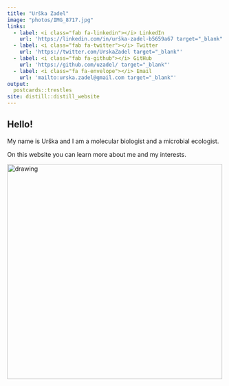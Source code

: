 ```yaml
---
title: "Urška Zadel"
image: "photos/IMG_8717.jpg"
links:
  - label: <i class="fab fa-linkedin"></i> LinkedIn
    url: 'https://linkedin.com/in/urška-zadel-b5659a67 target="_blank"'
  - label: <i class="fab fa-twitter"></i> Twitter
    url: 'https://twitter.com/UrskaZadel target="_blank"'
  - label: <i class="fab fa-github"></i> GitHub
    url: 'https://github.com/uzadel/ target="_blank"'
  - label: <i class="fa fa-envelope"></i> Email
    url: 'mailto:urska.zadel@gmail.com target="_blank"'
output:
  postcards::trestles
site: distill::distill_website
---
```

 
## Hello!

My name is Urška and I am a molecular biologist and a microbial ecologist.

On this website you can learn more about me and my interests.

<img src="photos/Graphical-abstract_Transcriptome_4.png" alt="drawing" width="500" />

